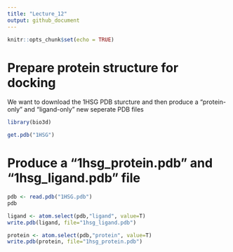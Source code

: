 ```yaml
---
title: "Lecture_12"
output: github_document
---
```


```r
knitr::opts_chunk$set(echo = TRUE)
```

# Prepare protein structure for docking

We want to download the 1HSG PDB sturcture and then produce a "protein-only" and "ligand-only" new seperate PDB files

```r
library(bio3d)

get.pdb("1HSG")
```

# Produce a "1hsg_protein.pdb" and "1hsg_ligand.pdb" file

```r
pdb <- read.pdb("1HSG.pdb")
pdb
```

```r
ligand <- atom.select(pdb,"ligand", value=T)
write.pdb(ligand, file="1hsg_ligand.pdb")
```

```r
protein <- atom.select(pdb,"protein", value=T)
write.pdb(protein, file="1hsg_protein.pdb")
```




























